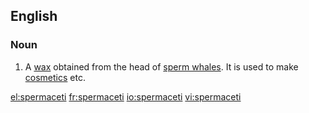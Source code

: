 ==English==
{{wikipedia}}
===Noun===
{{en-noun|-}}
# A [[wax]] obtained from the head of [[sperm whale]]s. It is used to make [[cosmetics]] etc.

{{anagrams:en/aceeimprst}}
[[el:spermaceti]]
[[fr:spermaceti]]
[[io:spermaceti]]
[[vi:spermaceti]]